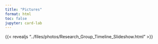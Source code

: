 ```yaml
---
title: "Pictures"
format: html
toc: false
jupyter: card-lab
---
```


{{< revealjs "../files/photos/Research_Group_Timeline_Slideshow.html" >}}